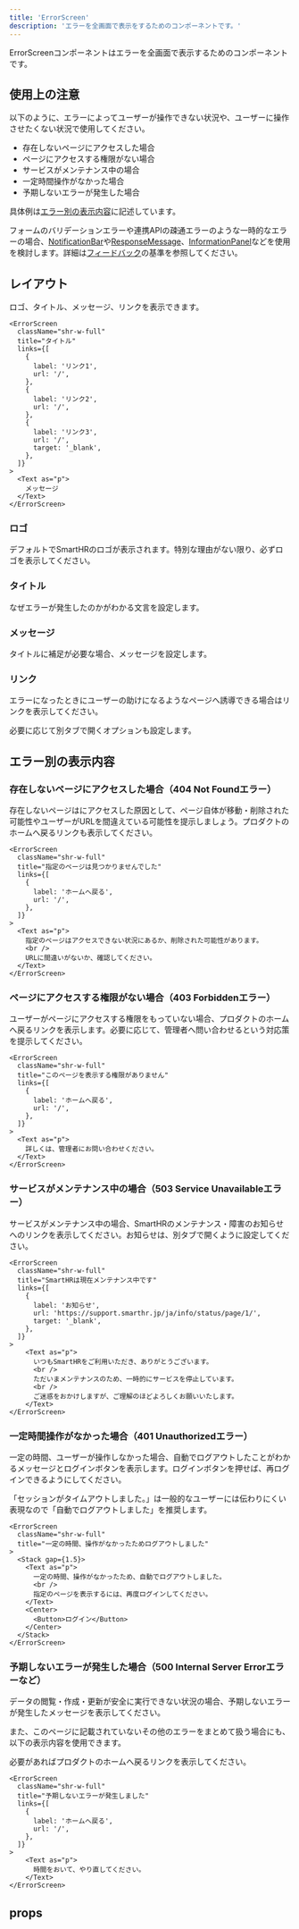 ```yaml
---
title: 'ErrorScreen'
description: 'エラーを全画面で表示をするためのコンポーネントです。'
---
```


ErrorScreenコンポーネントはエラーを全画面で表示するためのコンポーネントです。

<ComponentStory name="ErrorScreen" />

## 使用上の注意

以下のように、エラーによってユーザーが操作できない状況や、ユーザーに操作させたくない状況で使用してください。

- 存在しないページにアクセスした場合
- ページにアクセスする権限がない場合
- サービスがメンテナンス中の場合
- 一定時間操作がなかった場合
- 予期しないエラーが発生した場合

具体例は<a href="#h2-2">エラー別の表示内容</a>に記述しています。

フォームのバリデーションエラーや連携APIの疎通エラーのような一時的なエラーの場合、[NotificationBar](/products/components/notification-bar/)や[ResponseMessage](/products/components/response-message/)、[InformationPanel](/products/components/information-panel/)などを使用を検討します。詳細は[フィードバック](/products/design-patterns/feedback/)の基準を参照してください。

## レイアウト

ロゴ、タイトル、メッセージ、リンクを表示できます。

```tsx editable codeBlock
<ErrorScreen
  className="shr-w-full"
  title="タイトル"
  links={[
    {
      label: 'リンク1',
      url: '/',
    },
    {
      label: 'リンク2',
      url: '/',
    },
    {
      label: 'リンク3',
      url: '/',
      target: '_blank',
    },
  ]}
>
  <Text as="p">
    メッセージ
  </Text>
</ErrorScreen>
```

### ロゴ

デフォルトでSmartHRのロゴが表示されます。特別な理由がない限り、必ずロゴを表示してください。

### タイトル

なぜエラーが発生したのかがわかる文言を設定します。

### メッセージ

タイトルに補足が必要な場合、メッセージを設定します。

### リンク

エラーになったときにユーザーの助けになるようなページへ誘導できる場合はリンクを表示してください。

必要に応じて別タブで開くオプションも設定します。

## エラー別の表示内容

### 存在しないページにアクセスした場合（404 Not Foundエラー）

存在しないページはにアクセスした原因として、ページ自体が移動・削除された可能性やユーザーがURLを間違えている可能性を提示しましょう。プロダクトのホームへ戻るリンクも表示してください。

```tsx editable codeBlock
<ErrorScreen
  className="shr-w-full"
  title="指定のページは見つかりませんでした"
  links={[
    {
      label: 'ホームへ戻る',
      url: '/',
    },
  ]}
>
  <Text as="p">
    指定のページはアクセスできない状況にあるか、削除された可能性があります。
    <br />
    URLに間違いがないか、確認してください。
  </Text>
</ErrorScreen>
```

### ページにアクセスする権限がない場合（403 Forbiddenエラー）

ユーザーがページにアクセスする権限をもっていない場合、プロダクトのホームへ戻るリンクを表示します。必要に応じて、管理者へ問い合わせるという対応策を提示してください。

```tsx editable codeBlock
<ErrorScreen
  className="shr-w-full"
  title="このページを表示する権限がありません"
  links={[
    {
      label: 'ホームへ戻る',
      url: '/',
    },
  ]}
>
  <Text as="p">
    詳しくは、管理者にお問い合わせください。
  </Text>
</ErrorScreen>
```

### サービスがメンテナンス中の場合（503 Service Unavailableエラー）

サービスがメンテナンス中の場合、SmartHRのメンテナンス・障害のお知らせへのリンクを表示してください。お知らせは、別タブで開くように設定してください。

```tsx editable codeBlock
<ErrorScreen
  className="shr-w-full"
  title="SmartHRは現在メンテナンス中です"
  links={[
    {
      label: 'お知らせ',
      url: 'https://support.smarthr.jp/ja/info/status/page/1/',
      target: '_blank',
    },
  ]}
>
    <Text as="p">
      いつもSmartHRをご利用いただき、ありがとうございます。
      <br />
      ただいまメンテナンスのため、一時的にサービスを停止しています。
      <br />
      ご迷惑をおかけしますが、ご理解のほどよろしくお願いいたします。
    </Text>
</ErrorScreen>
```

### 一定時間操作がなかった場合（401 Unauthorizedエラー）

一定の時間、ユーザーが操作しなかった場合、自動でログアウトしたことがわかるメッセージとログインボタンを表示します。ログインボタンを押せば、再ログインできるようにしてください。

「セッションがタイムアウトしました。」は一般的なユーザーには伝わりにくい表現なので「自動でログアウトしました」を推奨します。

```tsx editable codeBlock
<ErrorScreen
  className="shr-w-full"
  title="一定の時間、操作がなかったためログアウトしました"
>
  <Stack gap={1.5}>
    <Text as="p">
      一定の時間、操作がなかったため、自動でログアウトしました。
      <br />
      指定のページを表示するには、再度ログインしてください。
    </Text>
    <Center>
      <Button>ログイン</Button>
    </Center>
  </Stack>
</ErrorScreen>
```

### 予期しないエラーが発生した場合（500 Internal Server Errorエラーなど）

データの閲覧・作成・更新が安全に実行できない状況の場合、予期しないエラーが発生したメッセージを表示してください。

また、このページに記載されていないその他のエラーをまとめて扱う場合にも、以下の表示内容を使用できます。

必要があればプロダクトのホームへ戻るリンクを表示してください。

```tsx editable codeBlock
<ErrorScreen
  className="shr-w-full"
  title="予期しないエラーが発生しました"
  links={[
    {
      label: 'ホームへ戻る',
      url: '/',
    },
  ]}
>
    <Text as="p">
      時間をおいて、やり直してください。
    </Text>
</ErrorScreen>
```

## props

<ComponentPropsTable name="ErrorScreen" />

